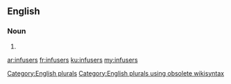 ==English==

===Noun===
{{head|en}}

# {{plural of|infuser}}

[[Category:English plurals]][[Category:English plurals using obsolete wikisyntax]]

[[ar:infusers]]
[[fr:infusers]]
[[ku:infusers]]
[[my:infusers]]